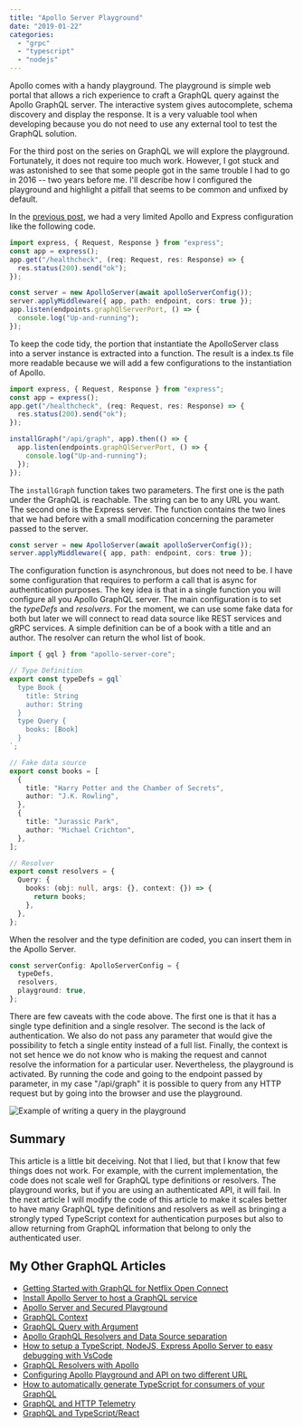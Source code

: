 ```yaml
---
title: "Apollo Server Playground"
date: "2019-01-22"
categories:
  - "grpc"
  - "typescript"
  - "nodejs"
---
```


Apollo comes with a handy playground. The playground is simple web portal that allows a rich experience to craft a GraphQL query against the Apollo GraphQL server. The interactive system gives autocomplete, schema discovery and display the response. It is a very valuable tool when developing because you do not need to use any external tool to test the GraphQL solution.

For the third post on the series on GraphQL we will explore the playground. Fortunately, it does not require too much work. However, I got stuck and was astonished to see that some people got in the same trouble I had to go in 2016 -- two years before me. I'll describe how I configured the playground and highlight a pitfall that seems to be common and unfixed by default.

In the [previous post](install-apollo-server-to-host-a-graphql-service), we had a very limited Apollo and Express configuration like the following code.

```typescript
import express, { Request, Response } from "express";
const app = express();
app.get("/healthcheck", (req: Request, res: Response) => {
  res.status(200).send("ok");
});

const server = new ApolloServer(await apolloServerConfig());
server.applyMiddleware({ app, path: endpoint, cors: true });
app.listen(endpoints.graphQlServerPort, () => {
  console.log("Up-and-running");
});
```

To keep the code tidy, the portion that instantiate the ApolloServer class into a server instance is extracted into a function. The result is a index.ts file more readable because we will add a few configurations to the instantiation of Apollo.

```typescript
import express, { Request, Response } from "express";
const app = express();
app.get("/healthcheck", (req: Request, res: Response) => {
  res.status(200).send("ok");
});

installGraph("/api/graph", app).then(() => {
  app.listen(endpoints.graphQlServerPort, () => {
    console.log("Up-and-running");
  });
});
```

The `installGraph` function takes two parameters. The first one is the path under the GraphQL is reachable. The string can be to any URL you want. The second one is the Express server. The function contains the two lines that we had before with a small modification concerning the parameter passed to the server.

```typescript
const server = new ApolloServer(await apolloServerConfig());
server.applyMiddleware({ app, path: endpoint, cors: true });
```

The configuration function is asynchronous, but does not need to be. I have some configuration that requires to perform a call that is async for authentication purposes. The key idea is that in a single function you will configure all you Apollo GraphQL server. The main configuration is to set the _typeDefs_ and _resolvers_. For the moment, we can use some fake data for both but later we will connect to read data source like REST services and gRPC services. A simple definition can be of a book with a title and an author. The resolver can return the whol list of book.

```typescript
import { gql } from "apollo-server-core";

// Type Definition
export const typeDefs = gql`
  type Book {
    title: String
    author: String
  }
  type Query {
    books: [Book]
  }
`;

// Fake data source
export const books = [
  {
    title: "Harry Potter and the Chamber of Secrets",
    author: "J.K. Rowling",
  },
  {
    title: "Jurassic Park",
    author: "Michael Crichton",
  },
];

// Resolver
export const resolvers = {
  Query: {
    books: (obj: null, args: {}, context: {}) => {
      return books;
    },
  },
};
```

When the resolver and the type definition are coded, you can insert them in the Apollo Server.

```typescript
const serverConfig: ApolloServerConfig = {
  typeDefs,
  resolvers,
  playground: true,
};
```

There are few caveats with the code above. The first one is that it has a single type definition and a single resolver. The second is the lack of authentication. We also do not pass any parameter that would give the possibility to fetch a single entity instead of a full list. Finally, the context is not set hence we do not know who is making the request and cannot resolve the information for a particular user. Nevertheless, the playground is activated. By running the code and going to the endpoint passed by parameter, in my case "/api/graph" it is possible to query from any HTTP request but by going into the browser and use the playground.

![Example of writing a query in the playground](images/GraphQLPlaygroundQuery.png)

## Summary

This article is a little bit deceiving. Not that I lied, but that I know that few things does not work. For example, with the current implementation, the code does not scale well for GraphQL type definitions or resolvers. The playground works, but if you are using an authenticated API, it will fail. In the next article I will modify the code of this article to make it scales better to have many GraphQL type definitions and resolvers as well as bringing a strongly typed TypeScript context for authentication purposes but also to allow returning from GraphQL information that belong to only the authenticated user.

## My Other GraphQL Articles

- [Getting Started with GraphQL for Netflix Open Connect](getting-started-with-graphql-for-netflix-open-connect)
- [Install Apollo Server to host a GraphQL service](install-apollo-server-to-host-a-graphql-service)
- [Apollo Server and Secured Playground](apollo-server-and-secured-playground)
- [GraphQL Context](graphql-context)
- [GraphQL Query with Argument](graphql-query-with-argument)
- [Apollo GraphQL Resolvers and Data Source separation](apollo-graphql-resolvers-and-data-source-separation)
- [How to setup a TypeScript, NodeJS, Express Apollo Server to easy debugging with VsCode](how-to-setup-a-typescript-nodejs-express-apollo-server-to-easy-debugging-with-vscode)
- [GraphQL Resolvers with Apollo](graphql-resolvers-with-apollo)
- [Configuring Apollo Playground and API on two different URL](configuring-apollo-playground-and-api-on-two-different-url)
- [How to automatically generate TypeScript for consumers of your GraphQL](how-to-automatically-generate-typescript-for-consumer-of-your-graphql)
- [GraphQL and HTTP Telemetry](graphql-extension-to-collect-http-and-resolvers-telemetry)  
- [GraphQL and TypeScript/React](how-to-consume-graphql-in-typescript-and-react)